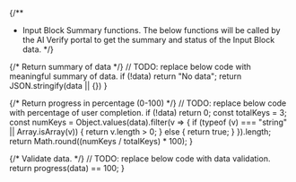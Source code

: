 {/**
 * Input Block Summary functions. The below functions will be called by the AI Verify portal to get the summary and status of the Input Block data.
 */}

{/* Return summary of data */}
	// TODO: replace below code with meaningful summary of data.
  if (!data)
    return "No data";
  return JSON.stringify(data || {})
}

{/* Return progress in percentage (0-100) */}
	// TODO: replace below code with percentage of user completion.
  if (!data)
    return 0;
  const totalKeys = 3;
  const numKeys = Object.values(data).filter(v => {
    if (typeof (v) === "string" || Array.isArray(v)) {
      return v.length > 0;
    } else {
      return true;
    }
  }).length;
  return Math.round((numKeys / totalKeys) * 100);
}

{/* Validate data. */}
  // TODO: replace below code with data validation. 
  return progress(data) == 100;
}
